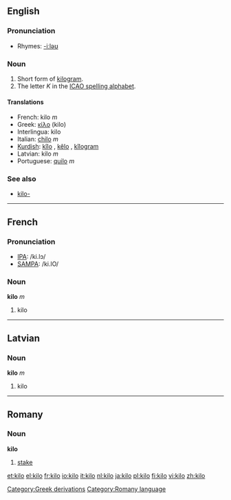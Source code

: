 ==English==

===Pronunciation===
*Rhymes: [[Rhymes:English:-iːləʊ|-iːləʊ]]

===Noun===
#Short form of [[kilogram]].
#The letter ''K'' in the [[ICAO spelling alphabet]].

====Translations====
*French: kilo ''m''
*Greek: [[κίλο]] (kilo)
*Interlingua: kilo
*Italian: [[chilo]] ''m''
*[[Kurdish]]: [[kîlo]] {{f}}, [[kêlo]] {{f}}, [[kîlogram]] {{f}}
*Latvian: kilo ''m''
*Portuguese: [[quilo]] ''m''

===See also===
*[[kilo-]]

----

==French==

===Pronunciation===
*[[w:IPA|IPA]]: /ki.lɔ/
*[[w:SAMPA|SAMPA]]: /ki.lO/

===Noun===
'''kilo''' ''m''

#kilo

----

==Latvian==
===Noun===
'''kilo''' ''m''

#kilo

[[Category:Greek derivations]]

----

==Romany==

===Noun===
'''kilo'''

# [[stake]]

[[Category:Romany language]]

[[et:kilo]]
[[el:kilo]]
[[fr:kilo]]
[[io:kilo]]
[[it:kilo]]
[[nl:kilo]]
[[ja:kilo]]
[[pl:kilo]]
[[fi:kilo]]
[[vi:kilo]]
[[zh:kilo]]
